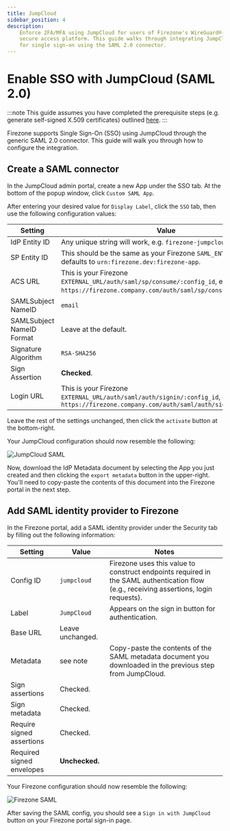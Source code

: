```yaml
---
title: JumpCloud
sidebar_position: 4
description: 
    Enforce 2FA/MFA using JumpCloud for users of Firezone's WireGuard®-based
    secure access platform. This guide walks through integrating JumpCloud
    for single sign-on using the SAML 2.0 connector.
---
```


# Enable SSO with JumpCloud (SAML 2.0)

:::note
This guide assumes you have completed the prerequisite steps
(e.g. generate self-signed X.509 certificates) outlined [here](/authenticate/saml#prerequisites).
:::

Firezone supports Single Sign-On (SSO) using JumpCloud through the generic SAML 2.0 connector.
This guide will walk you through how to configure the integration.

## Create a SAML connector

In the JumpCloud admin portal, create a new App under
the SSO tab. At the bottom of the popup window, click `Custom SAML App`.

After entering your desired value for `Display Label`, click the `SSO` tab,
then use the following configuration values:

| Setting                   | Value                                                                                                                                     |
| ---                       | ---                                                                                                                                       |
| IdP Entity ID             | Any unique string will work, e.g. `firezone-jumpcloud`.                                                                                   |
| SP Entity ID              | This should be the same as your Firezone `SAML_ENTITY_ID`, defaults to `urn:firezone.dev:firezone-app`.                                   |
| ACS URL                   | This is your Firezone `EXTERNAL_URL/auth/saml/sp/consume/:config_id`, e.g. `https://firezone.company.com/auth/saml/sp/consume/jumpcloud`. |
| SAMLSubject NameID        | `email`                                                                                                                                   |
| SAMLSubject NameID Format | Leave at the default.                                                                                                                     |
| Signature Algorithm       | `RSA-SHA256`                                                                                                                              |
| Sign Assertion            | **Checked**.                                                                                                                              |
| Login URL                 | This is your Firezone `EXTERNAL_URL/auth/saml/auth/signin/:config_id`, e.g. `https://firezone.company.com/auth/saml/auth/signin/jumpcloud`|

Leave the rest of the settings unchanged, then click the `activate` button at the bottom-right.

Your JumpCloud configuration should now resemble the following:

![JumpCloud SAML](https://user-images.githubusercontent.com/52545545/202558446-128e7484-eda6-429f-b6c1-dbabbf5dc7e3.png)

Now, download the IdP Metadata document by selecting the App you just created
and then clicking the `export metadata` button in the upper-right. You'll need
to copy-paste the contents of this document into the Firezone portal in the next step.

## Add SAML identity provider to Firezone

In the Firezone portal, add a SAML identity provider under the Security tab
by filling out the following information:

| Setting                   | Value            | Notes                                                                                                                                  |
| ---                       | ---              | ---                                                                                                                                    |
| Config ID                 | `jumpcloud`      | Firezone uses this value to construct endpoints required in the SAML authentication flow (e.g., receiving assertions, login requests). |
| Label                     | `JumpCloud`      | Appears on the sign in button for authentication.                                                                                      |
| Base URL                  | Leave unchanged. |                                                                                                                                        |
| Metadata                  | see note         | Copy-paste the contents of the SAML metadata document you downloaded in the previous step from JumpCloud.                              |
| Sign assertions           | Checked.         |                                                                                                                                        |
| Sign metadata             | Checked.         |                                                                                                                                        |
| Require signed assertions | Checked.         |                                                                                                                                        |
| Required signed envelopes | **Unchecked.**   |                                                                                                                                        |

Your Firezone configuration should now resemble the following:

![Firezone SAML](https://user-images.githubusercontent.com/52545545/202557853-95246d0e-074c-4d31-ab89-26a3a3a7deda.png)

After saving the SAML config, you should see a `Sign in with JumpCloud` button
on your Firezone portal sign-in page.
